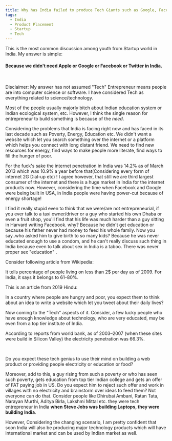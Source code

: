 ```yaml
---
title: Why has India failed to produce Tech Giants such as Google, Facebook etc?
tags:
  - India
  - Product Placement
  - Startup
  - Tech
---
```


This is the most common discussion among youth from Startup world in India. My answer is simple:
<br/>

#### Because we didn't need Apple or Google or Facebook or Twitter in India.
<br/>

Disclaimer: My answer has not assumed "Tech" Entrepreneur means people are into computer science or software. I have considered Tech as everything related to science/technology.

Most of the people usually majorly bitch about Indian education system or Indian ecological system, etc. However, I think the single reason for entrepreneur to build something is because of the *need*.

Considering the problems that India is facing right now and has faced in its last decade such as Poverty, Energy, Education etc. We didn't want a website which let you search something over the internet or a platform which helps you connect with long distant friend. We need to find new resources for energy, find ways to make people more literate, find ways to fill the hunger of poor.

For the fuck's sake the internet penetration in India was 14.2% as of March 2013 which was 10.9% a year before that(Considering every form of internet 2G Dial-up etc) ! I agree however, that still we are third largest consumer of the internet and there is a huge market in India for the internet products now. However, considering the time when Facebook and Google were being built in USA, in India people were having power-cut because of energy shortage!

I find it really stupid even to think that we were/are not entrepreneurial, if you ever talk to a taxi owner/driver or a guy who started his own Dhaba or even a fruit shop, you'll find that his life was much harder than a guy sitting in Harvard writing Facebook. why? Because he didn't get education or because his father never had money to feed his whole family. Now you say..who asked him to give birth to so many kids? Because he was never educated enough to use a condom, and he can't really discuss such thing in India because even to talk about sex in India is a taboo. There was never proper sex "education" .

Consider following article from Wikipedia:

<ReactTinyLink
  cardSize="large"
  showGraphic={true}
  url="https://en.wikipedia.org/wiki/Measuring_poverty"
/>


It tells percentage of people living on less than 2$ per day as of 2009. For India, it says it belongs to 61–80%.

This is an article from 2019 Hindu:
<ReactTinyLink
  cardSize="small"
  showGraphic={true}
  url="https://www.thehindubusinessline.com/news/india-slips-to-102nd-rank-in-global-hunger-report-2019/article29698494.ece"
/>
<br/>

In a country where people are hungry and poor, you expect them to think about an idea to write a website which let you tweet about their daily lives?

Now coming to the "Tech" aspects of it. Consider, a few lucky people who have enough knowledge about technology, who are very educated, may be even from a top tier institute of India.

According to reports from world bank, as of 2003–2007 (when these sites were build in Silicon Valley) the electricity penetration was 66.3%.

<ReactTinyLink
  cardSize="small"
  showGraphic={true}
  url="https://data.worldbank.org/indicator/EG.ELC.ACCS.ZS?locations=IN"
/>

<br/>

Do you expect these tech genius to use their mind on building a web product or providing people electricity or education or food?

Moreover, add to this, a guy rising from such a poverty or who has seen such poverty, gets education from top tier Indian college and gets an offer of FAT paying job in US. Do you expect him to reject such offer and work in villages with no electricity and brainstorm over ideas to feed them? Not everyone can do that.
Consider people like Dhirubai Ambani, Ratan Tata, Narayan Murthi, Aditya Birla, Lakshmi Mittal etc. they were tech entrepreneur in India **when Steve Jobs was building Laptops, they were building India**.

However, Considering the changing scenario, I am pretty confident that soon India will also be producing major technology products which will have international market and can be used by Indian market as well.